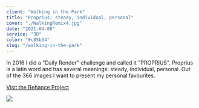 ```yaml
---
client: "Walking in the Park"
title: "Proprius: steady, individual, personal"
cover: "./WalkingRemix4.jpg"
date: "2021-04-08"
service: "3D"
color: "#c85b34"
slug: "/walking-in-the-park"
---
```


In 2016 I did a "Daily Render" challenge and called it "PROPRIUS".
Proprius is a latin word and has several meanings: steady, individual, personal.
Out of the 366 images I want to present my personal favourites.

[Visit the Behance Project](https://www.behance.net/gallery/61747105/Best-of-PROPRIUS-2016)

![](./WalkingRemix4.jpg)
